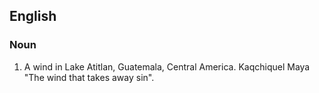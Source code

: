==English==

===Noun===
{{en-noun|-}}

# A wind in Lake Atitlan, Guatemala, Central America.  Kaqchiquel Maya "The wind that takes away sin".